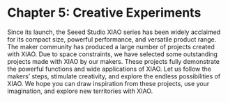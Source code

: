 # Chapter 5: Creative Experiments

Since its launch, the Seeed Studio XIAO series has been widely acclaimed for its compact size, powerful performance, and versatile product range. The maker community has produced a large number of projects created with XIAO. Due to space constraints, we have selected some outstanding projects made with XIAO by our makers. These projects fully demonstrate the powerful functions and wide applications of XIAO. Let us follow the makers' steps, stimulate creativity, and explore the endless possibilities of XIAO. We hope you can draw inspiration from these projects, use your imagination, and explore new territories with XIAO.

